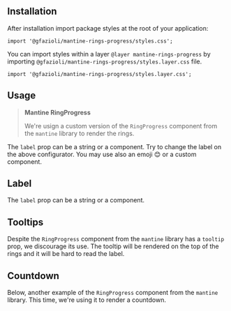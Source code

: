 
## Installation

<InstallScript packages="@gfazioli/mantine-rings-progress" />

After installation import package styles at the root of your application:

```tsx
import '@gfazioli/mantine-rings-progress/styles.css';
```

You can import styles within a layer `@layer mantine-rings-progress` by importing `@gfazioli/mantine-rings-progress/styles.layer.css` file. 

```tsx
import '@gfazioli/mantine-rings-progress/styles.layer.css';
```

## Usage

<Demo data={demos.configurator} />

> **Mantine RingProgress**
>
> We're usign a custom version of the `RingProgress` component from the `mantine` library to render the rings.

The `label` prop can be a string or a component. Try to change the label on the above configurator. You may use also an emoji 😊 or a custom component.

## Label

<Demo data={demos.label} />



The `label` prop can be a string or a component. 

<Demo data={demos.labels} />

## Tooltips

Despite the `RingProgress` component from the `mantine` library has a `tooltip` prop, we discourage its use. The tooltip will be rendered on the top of the rings and it will be hard to read the label.

<Demo data={demos.tooltips} />


## Countdown

Below, another example of the `RingProgress` component from the `mantine` library. This time, we're using it to render a countdown.

<Demo data={demos.countdown} />



